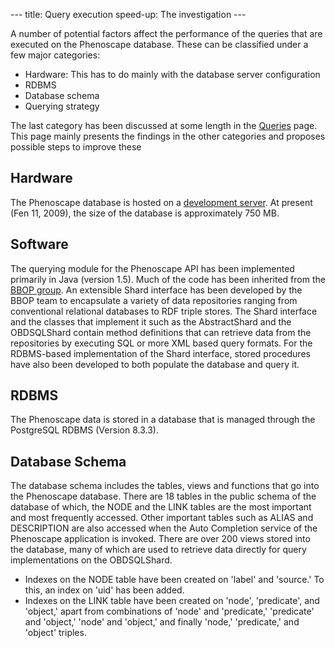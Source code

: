 ---
title: Query execution speed-up: The investigation
---

A number of potential factors affect the performance of the queries that are executed on the Phenoscape database. These can be classified under a few major categories:

* Hardware: This has to do mainly with the database server configuration
* RDBMS
* Database schema
* Querying strategy

The last category has been discussed at some length in the [[Queries]] page. This page mainly presents the findings in the other categories and proposes possible steps to improve these

==Hardware==

The Phenoscape database is hosted on a [https://www.nescent.org/intranet/SysAdmin:Servers:Darwin development server]. At present (Fen 11, 2009), the size of the database is approximately 750 MB.

==Software==

The querying module for the Phenoscape API has been implemented primarily in Java (version 1.5). Much of the code has been inherited from the  [http://www.berkeleybop.org/ BBOP group]. An extensible Shard interface has been developed by the BBOP team to encapsulate a variety of data repositories ranging from conventional relational databases to RDF triple stores. The Shard interface and the classes that implement it such as the AbstractShard and the OBDSQLShard contain method definitions that can retrieve data from the repositories by executing SQL or more XML based query formats. For the RDBMS-based implementation of the Shard interface, stored procedures have also been developed to both populate the database and query it.

==RDBMS==

The Phenoscape data is stored in a database that is managed through the PostgreSQL RDBMS (Version 8.3.3). 

==Database Schema==

The database schema includes the tables, views and functions that go into the Phenoscape database. There are 18 tables in the public schema of the database of which, the NODE and the LINK tables are the most important and most frequently accessed. Other important tables such as ALIAS and DESCRIPTION are also accessed when the Auto Completion service of the Phenoscape application is invoked. There are over 200 views stored into the database, many of which are used to retrieve data directly for query implementations on the OBDSQLShard.

* Indexes on the NODE table have been created on 'label' and 'source.' To this, an index on 'uid' has been added. 
* Indexes on the LINK table have been created on 'node', 'predicate', and 'object,' apart from combinations of 'node' and 'predicate,' 'predicate' and 'object,' 'node' and 'object,' and finally 'node,' 'predicate,' and 'object' triples.